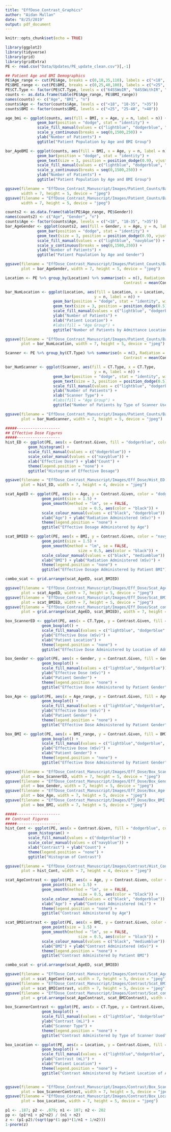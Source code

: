 ```yaml
---
title: "EffDose_Contrast_Graphics"
author: "Aidan Mullan"
date: "8/25/2019"
output: pdf_document
---
```


```r
knitr::opts_chunk$set(echo = TRUE)
```

```r
library(ggplot2)
library(tidyverse)
library(grid)
library(gridExtra)
PE <- read.csv("Data/Updates/PE_update_clean.csv")[,-1]
```

```r
## Patient Age and BMI Demographics
PE$Age_range <- cut(PE$Age, breaks = c(0,18,35,110), labels = c("<18", "18-35", ">35"))
PE$BMI_range <- cut(PE$BMI, breaks = c(0,25,40,100), labels = c("<25", "25-40", ">40"))
PE$CT.Type <- factor(PE$CT.Type, levels = c("64SSWoIR", "64SSWithIR", "128SSwIR", "DS_Scanner"))
counts <- as.data.frame(table(PE$Age_range, PE$BMI_range))
names(counts) <- c("Age", "BMI", "n")
counts$Age <- factor(counts$Age, levels = c("<18", "18-35", ">35"))
counts$BMI <- factor(counts$BMI, levels = c("<25", "25-40", ">40"))

age_bmi <- ggplot(counts, aes(fill = BMI, x = Age, y = n, label = n)) + 
              geom_bar(position = "dodge", stat = "identity") +
              scale_fill_manual(values = c("lightblue", "dodgerblue", "navyblue")) +
              scale_y_continuous(breaks = seq(0,1500,250)) + 
              ylab("Number of Patients") + 
              ggtitle("Patient Population by Age and BMI Group")

bar_AgeBMI <- ggplot(counts, aes(fill = BMI, x = Age, y = n, label = n)) + 
              geom_bar(position = "dodge", stat = "identity") +
              geom_text(size = 3, position = position_dodge(0.9), vjust = -1) +
              scale_fill_manual(values = c("lightblue", "dodgerblue", "navyblue")) +
              scale_y_continuous(breaks = seq(0,1500,250)) + 
              ylab("Number of Patients") + 
              ggtitle("Patient Population by Age and BMI Group")

ggsave(filename = "EffDose_Contrast_Manuscript/Images/Patient_Counts/Bar_AgeBMI_NoLab.jpeg", plot = age_bmi,
       width = 7, height = 5, device = "jpeg")
ggsave(filename = "EffDose_Contrast_Manuscript/Images/Patient_Counts/Bar_AgeBMI.jpeg", plot = bar_AgeBMI,
       width = 7, height = 5, device = "jpeg")

counts2 <- as.data.frame(table(PE$Age_range, PE$Gender))
names(counts2) <- c("Age", "Gender", "n")
counts$Age <- factor(counts$Age, levels = c("<18", "18-35", ">35"))
bar_AgeGender <- ggplot(counts2, aes(fill = Gender, x = Age, y = n, label = n)) + 
              geom_bar(position = "dodge", stat = "identity") +
              geom_text(size = 3, position = position_dodge(0.9), vjust = -1) +
              scale_fill_manual(values = c("lightblue", "navyblue")) +
              scale_y_continuous(breaks = seq(0,1500,250)) + 
              ylab("Number of Patients") + 
              ggtitle("Patient Population by Age and Gender")

ggsave(filename = "EffDose_Contrast_Manuscript/Images/Patient_Counts/Bar_AgeGender.jpeg",
       plot = bar_AgeGender, width = 7, height = 5, device = "jpeg")

Location <- PE %>% group_by(Location) %>% summarise(n = n(), Radiation = mean(Contrast.Given),
                                                    Contrast = mean(Contrast.Given))

bar_NumLocation <- ggplot(Location, aes(fill = Location, x = Location,
                                       y = n, label = n)) +
                     geom_bar(position = "dodge", stat = "identity", width = 0.5) +
                     geom_text(size = 3, position = position_dodge(0.5), vjust = -1) +
                     scale_fill_manual(values = c("lightblue", "dodgerblue" ,"mediumblue" ,"navyblue")) +
                     ylab("Number of Patients") + 
                     xlab("Patient Location") +
                     #labs(fill = "Age Group") +
                     ggtitle("Number of Patients by Admittance Location")

ggsave(filename = "EffDose_Contrast_Manuscript/Images/Patient_Counts/Bar_Location.jpeg",
       plot = bar_NumLocation, width = 7, height = 5, device = "jpeg")

Scanner <- PE %>% group_by(CT.Type) %>% summarise(n = n(), Radiation = mean(Contrast.Given),
                                                    Contrast = mean(Contrast.Given))

bar_NumScanner <- ggplot(Scanner, aes(fill = CT.Type, x = CT.Type,
                                       y = n, label = n)) +
                     geom_bar(position = "dodge", stat = "identity", width = 0.5) +
                     geom_text(size = 3, position = position_dodge(0.5), vjust = -1) +
                     scale_fill_manual(values = c("lightblue", "dodgerblue" ,"mediumblue" ,"navyblue")) +
                     ylab("Number of Patients") + 
                     xlab("Scanner Type") +
                     #labs(fill = "Age Group") +
                     ggtitle("Number of Patients by Type of Scanner Used")

ggsave(filename = "EffDose_Contrast_Manuscript/Images/Patient_Counts/Bar_Scanner.jpeg",
       plot = bar_NumScanner, width = 7, height = 5, device = "jpeg")
```

```r
#####-------------------
## Effective Dose Figures
#####-------------------
hist_ED <- ggplot(PE, aes(x = Contrast.Given, fill = "dodgerblue", color = "navyblue")) + 
          geom_histogram() +
          scale_fill_manual(values = c("dodgerblue")) +
          scale_color_manual(values = c("navyblue")) +
          xlab("Effective Dose") + ylab("Count") +
          theme(legend.position = "none") +
          ggtitle("Histogram of Effective Dosage")

ggsave(filename = "EffDose_Contrast_Manuscript/Images/Eff_Dose/Hist_ED.jpeg",
       plot = hist_ED, width = 7, height = 4, device = "jpeg")

scat_AgeED <- ggplot(PE, aes(x = Age, y = Contrast.Given, color = "dodgerblue")) +
                geom_point(size = 1.5) +
                geom_smooth(method = "lm", se = FALSE,
                                size = 0.5, aes(color = "black")) + 
                scale_colour_manual(values = c("black", "dodgerblue")) + 
                xlab("Age") + ylab("Radiation Administered (mSv)") + 
                theme(legend.position = "none") +
                ggtitle("Effective Dosage Administered by Age")

scat_BMIED <- ggplot(PE, aes(x = BMI, y = Contrast.Given, color = "navyblue")) +
                geom_point(size = 1.5) +
                geom_smooth(method = "lm", se = FALSE,
                                size = 0.5, aes(color = "black")) + 
                scale_colour_manual(values = c("black", "mediumblue")) + 
                xlab("BMI") + ylab("Radiation Administered (mSv)") + 
                theme(legend.position = "none") +
                ggtitle("Effective Dosage Administered by Patient BMI")

combo_scat <- grid.arrange(scat_AgeED, scat_BMIED)

ggsave(filename = "EffDose_Contrast_Manuscript/Images/Eff_Dose/Scat_AgeED.jpeg",
       plot = scat_AgeED, width = 7, height = 5, device = "jpeg")
ggsave(filename = "EffDose_Contrast_Manuscript/Images/Eff_Dose/Scat_BMIED.jpeg",
       plot = scat_BMIED, width = 7, height = 5, device = "jpeg")
ggsave(filename = "EffDose_Contrast_Manuscript/Images/Eff_Dose/Scat_combo.jpeg",
       plot = grid.arrange(scat_AgeED, scat_BMIED), width = 7, height = 7, device = "jpeg")

box_ScannerED <- ggplot(PE, aes(x = CT.Type, y = Contrast.Given, fill = CT.Type)) +
                geom_boxplot() +
                scale_fill_manual(values = c("lightblue", "dodgerblue" ,"mediumblue" ,"navyblue")) +
                ylab("Effective Dose (mSv)") + 
                xlab("Patient Location") +
                theme(legend.position = "none") +
                ggtitle("Effective Dose Administered by Location of Admittance")

box_Gender <- ggplot(PE, aes(x = Gender, y = Contrast.Given, fill = Gender)) +
                geom_boxplot() +
                scale_fill_manual(values = c("lightblue","dodgerblue")) +
                ylab("Effective Dose (mSv)") + 
                xlab("Patient Gender") +
                theme(legend.position = "none") +
                ggtitle("Effective Dose Administered by Patient Gender")

box_Age <- ggplot(PE, aes(x = Age_range, y = Contrast.Given, fill = Age_range)) +
                geom_boxplot() +
                scale_fill_manual(values = c("lightblue","dodgerblue", "mediumblue")) +
                ylab("Effective Dose (mSv)") + 
                xlab("Patient Gender") +
                theme(legend.position = "none") +
                ggtitle("Effective Dose Administered by Patient Gender")

box_BMI <- ggplot(PE, aes(x = BMI_range, y = Contrast.Given, fill = BMI_range)) +
                geom_boxplot() +
                scale_fill_manual(values = c("lightblue","dodgerblue", "mediumblue")) +
                ylab("Effective Dose (mSv)") + 
                xlab("Patient Gender") +
                theme(legend.position = "none") +
                ggtitle("Effective Dose Administered by Patient Gender")

ggsave(filename = "EffDose_Contrast_Manuscript/Images/Eff_Dose/Box_Scanner.jpeg",
       plot = box_ScannerED, width = 7, height = 5, device = "jpeg")
ggsave(filename = "EffDose_Contrast_Manuscript/Images/Eff_Dose/Box_Gender.jpeg",
       plot = box_Gender, width = 7, height = 5, device = "jpeg")
ggsave(filename = "EffDose_Contrast_Manuscript/Images/Eff_Dose/Box_Age.jpeg",
       plot = box_Age, width = 7, height = 5, device = "jpeg")
ggsave(filename = "EffDose_Contrast_Manuscript/Images/Eff_Dose/Box_BMI.jpeg",
       plot = box_BMI, width = 7, height = 5, device = "jpeg")
```

```r
#####-------------------
## Contrast Figures
#####-------------------
hist_Cont <- ggplot(PE, aes(x = Contrast.Given, fill = "dodgerblue", color = "navyblue")) + 
          geom_histogram() +
          scale_fill_manual(values = c("dodgerblue")) +
          scale_color_manual(values = c("navyblue")) +
          xlab("Contrast") + ylab("Count") +
          theme(legend.position = "none") +
          ggtitle("Histogram of Contrast")

ggsave(filename = "EffDose_Contrast_Manuscript/Images/Contrast/Hist_Cont.jpeg",
       plot = hist_Cont, width = 7, height = 4, device = "jpeg")

scat_AgeContrast <- ggplot(PE, aes(x = Age, y = Contrast.Given, color = "dodgerblue")) +
                geom_point(size = 1.5) +
                geom_smooth(method = "lm", se = FALSE,
                                size = 0.5, aes(color = "black")) + 
                scale_colour_manual(values = c("black", "dodgerblue")) + 
                xlab("Age") + ylab("Contrast Administered (mL)") + 
                theme(legend.position = "none") +
                ggtitle("Contrast Administered by Age")

scat_BMIContrast <- ggplot(PE, aes(x = BMI, y = Contrast.Given, color = "navyblue")) +
                geom_point(size = 1.5) +
                geom_smooth(method = "lm", se = FALSE,
                                size = 0.5, aes(color = "black")) + 
                scale_colour_manual(values = c("black", "mediumblue")) + 
                xlab("BMI") + ylab("Contrast Administered (mSv)") + 
                theme(legend.position = "none") +
                ggtitle("Contrast Administered by Patient BMI")

combo_scat <- grid.arrange(scat_AgeED, scat_BMIED)

ggsave(filename = "EffDose_Contrast_Manuscript/Images/Contrast/Scat_AgeContrast.jpeg",
       plot = scat_AgeContrast, width = 7, height = 5, device = "jpeg")
ggsave(filename = "EffDose_Contrast_Manuscript/Images/Contrast/Scat_BMIContrast.jpeg",
       plot = scat_BMIContrast, width = 7, height = 5, device = "jpeg")
ggsave(filename = "EffDose_Contrast_Manuscript/Images/Contrast/Scat_combo.jpeg",
       plot = grid.arrange(scat_AgeContrast, scat_BMIContrast), width = 7, height = 7, device = "jpeg")

box_ScannerContrast <- ggplot(PE, aes(x = CT.Type, y = Contrast.Given, fill = CT.Type)) +
                geom_boxplot() +
                scale_fill_manual(values = c("lightblue", "dodgerblue" ,"mediumblue" ,"navyblue")) +
                ylab("Contrast (mL)") + 
                xlab("Scanner Type") +
                theme(legend.position = "none") +
                ggtitle("Contrast Administered by Type of Scanner Used")

box_Location <- ggplot(PE, aes(x = Location, y = Contrast.Given, fill = Location)) +
                geom_boxplot() +
                scale_fill_manual(values = c("lightblue","dodgerblue", "mediumblue", "navyblue")) +
                ylab("Contrast (mL)") + 
                xlab("Patient Location") +
                theme(legend.position = "none") +
                ggtitle("Contrast Administered by Patient Location of Admittance")


ggsave(filename = "EffDose_Contrast_Manuscript/Images/Contrast/Box_Scanner.jpeg",
       plot = box_ScannerContrast, width = 7, height = 5, device = "jpeg")
ggsave(filename = "EffDose_Contrast_Manuscript/Images/Contrast/Box_Location.jpeg",
       plot = box_Location, width = 7, height = 5, device = "jpeg")

```


```r
p1 <- .187; p2 <- .079; n1 <- 107; n2 <- 202
pp <- (p1*n1 + p2*n2) / (n1 + n2)
z <- (p1-p2)/(sqrt(pp*(1-pp)*(1/n1 + 1/n2)))
1-pnorm(z)
```
